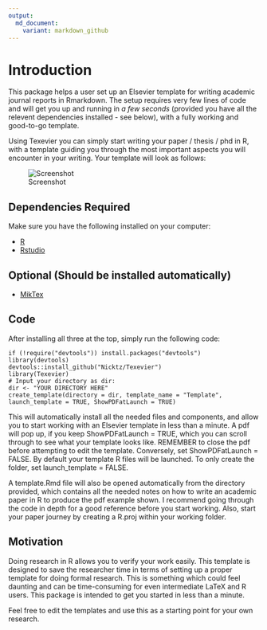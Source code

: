 ---
output:
  md_document:
    variant: markdown_github
---

# Introduction 

This package helps a user set up an Elsevier template for writing academic journal reports in Rmarkdown. The setup requires very few lines of code and will get you up and running in _a few seconds_ (provided you have all the relevent dependencies installed - see below), with a fully working and good-to-go template. 

Using Texevier you can simply start writing your paper / thesis / phd in R, with a template guiding you through the most important aspects you will encounter in your writing. Your template will look as follows:


![Screenshot](inst/ScreenShot/ScreenShot.PNG)

## Dependencies Required

Make sure you have the following installed on your computer:

* [R](http://cran.r-project.org/bin/windows/base/)
* [Rstudio](http://www.rstudio.com/)

## Optional (Should be installed automatically)

* [MikTex](http://miktex.org/download)

## Code

After installing all three at the top, simply run the following code:

    if (!require("devtools")) install.packages("devtools")
    library(devtools)
    devtools::install_github("Nicktz/Texevier")
    library(Texevier)
    # Input your directory as dir:
    dir <- "YOUR DIRECTORY HERE"
    create_template(directory = dir, template_name = "Template", launch_template = TRUE, ShowPDFatLaunch = TRUE)

This will automatically install all the needed files and components, and allow you to start working with an Elsevier template in less than a minute. A pdf will pop up, if you keep ShowPDFatLaunch = TRUE, which you can scroll through to see what your template looks like. REMEMBER to close the pdf before attempting to edit the template. Conversely, set ShowPDFatLaunch = FALSE. By default your template R files will be launched. To only create the folder, set launch_template = FALSE.

A template.Rmd file will also be opened automatically from the directory provided, which contains all the needed notes on how to write an academic paper in R to produce the pdf example shown. I recommend going through the code in depth for a good reference before you start working. Also, start your paper journey by creating a R.proj within your working folder.


## Motivation
Doing research in R allows you to verify your work easily. This template is designed to save the researcher time in terms of setting up a proper template for doing formal research. This is something which could feel daunting and can be time-consuming for even intermediate LaTeX  and R users. This package is intended to get you started in less than a minute.

Feel free to edit the templates and use this as a starting point for your own research.
